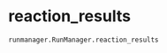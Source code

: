 # reaction_results { #kimmdy.runmanager.RunManager.reaction_results }

`runmanager.RunManager.reaction_results`